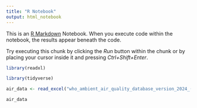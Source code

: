 ```yaml
---
title: "R Notebook"
output: html_notebook
---
```


This is an [R Markdown](http://rmarkdown.rstudio.com) Notebook. When you execute code within the notebook, the results appear beneath the code. 

Try executing this chunk by clicking the *Run* button within the chunk or by placing your cursor inside it and pressing *Ctrl+Shift+Enter*. 

```r

library(readxl)
```

```r
library(tidyverse)
```

```r
air_data <- read_excel("who_ambient_air_quality_database_version_2024_(v6.1) (3).xlsx")
```
```r
air_data
```


